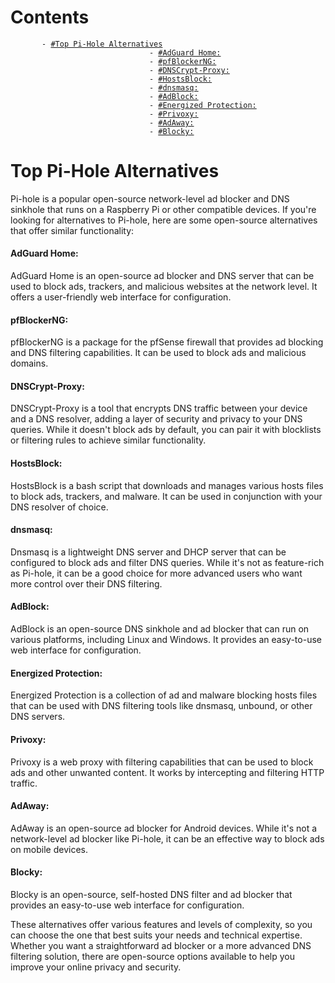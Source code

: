 = Contents =
        - [[#Top Pi-Hole Alternatives]]
                                - [[#AdGuard Home:]]
                                - [[#pfBlockerNG:]]
                                - [[#DNSCrypt-Proxy:]]
                                - [[#HostsBlock:]]
                                - [[#dnsmasq:]]
                                - [[#AdBlock:]]
                                - [[#Energized Protection:]]
                                - [[#Privoxy:]]
                                - [[#AdAway:]]
                                - [[#Blocky:]]

= Top Pi-Hole Alternatives =

Pi-hole is a popular open-source network-level ad blocker and DNS sinkhole that runs on a Raspberry Pi or other compatible devices. If you're looking for alternatives to Pi-hole, here are some open-source alternatives that offer similar functionality:

==== AdGuard Home: ==== 
AdGuard Home is an open-source ad blocker and DNS server that can be used to block ads, trackers, and malicious websites at the network level. It offers a user-friendly web interface for configuration.

==== pfBlockerNG: ==== 
pfBlockerNG is a package for the pfSense firewall that provides ad blocking and DNS filtering capabilities. It can be used to block ads and malicious domains.

==== DNSCrypt-Proxy: ==== 
DNSCrypt-Proxy is a tool that encrypts DNS traffic between your device and a DNS resolver, adding a layer of security and privacy to your DNS queries. While it doesn't block ads by default, you can pair it with blocklists or filtering rules to achieve similar functionality.

==== HostsBlock: ==== 
HostsBlock is a bash script that downloads and manages various hosts files to block ads, trackers, and malware. It can be used in conjunction with your DNS resolver of choice.

==== dnsmasq: ==== 
Dnsmasq is a lightweight DNS server and DHCP server that can be configured to block ads and filter DNS queries. While it's not as feature-rich as Pi-hole, it can be a good choice for more advanced users who want more control over their DNS filtering.

==== AdBlock: ==== 
AdBlock is an open-source DNS sinkhole and ad blocker that can run on various platforms, including Linux and Windows. It provides an easy-to-use web interface for configuration.

==== Energized Protection: ==== 
Energized Protection is a collection of ad and malware blocking hosts files that can be used with DNS filtering tools like dnsmasq, unbound, or other DNS servers.

==== Privoxy: ==== 
Privoxy is a web proxy with filtering capabilities that can be used to block ads and other unwanted content. It works by intercepting and filtering HTTP traffic.

==== AdAway: ==== 
AdAway is an open-source ad blocker for Android devices. While it's not a network-level ad blocker like Pi-hole, it can be an effective way to block ads on mobile devices.

==== Blocky: ==== 
Blocky is an open-source, self-hosted DNS filter and ad blocker that provides an easy-to-use web interface for configuration.

These alternatives offer various features and levels of complexity, so you can choose the one that best suits your needs and technical expertise. Whether you want a straightforward ad blocker or a more advanced DNS filtering solution, there are open-source options available to help you improve your online privacy and security.
